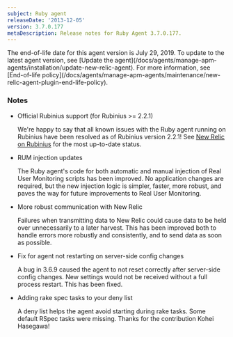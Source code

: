 ```yaml
---
subject: Ruby agent
releaseDate: '2013-12-05'
version: 3.7.0.177
metaDescription: Release notes for Ruby Agent 3.7.0.177.
---
```


<Callout variant="important">
  The end-of-life date for this agent version is July 29, 2019. To update to the latest agent version, see [Update the agent](/docs/agents/manage-apm-agents/installation/update-new-relic-agent). For more information, see [End-of-life policy](/docs/agents/manage-apm-agents/maintenance/new-relic-agent-plugin-end-life-policy).
</Callout>

### Notes

* Official Rubinius support (for Rubinius >= 2.2.1)

  We're happy to say that all known issues with the Ruby agent running on Rubinius have been resolved as of Rubinius version 2.2.1! See [New Relic on Rubinius](http://docs.newrelic.com/docs/ruby/rubinius) for the most up-to-date status.
* RUM injection updates

  The Ruby agent's code for both automatic and manual injection of Real User Monitoring scripts has been improved. No application changes are required, but the new injection logic is simpler, faster, more robust, and paves the way for future improvements to Real User Monitoring.
* More robust communication with New Relic

  Failures when transmitting data to New Relic could cause data to be held over unnecessarily to a later harvest. This has been improved both to handle errors more robustly and consistently, and to send data as soon as possible.
* Fix for agent not restarting on server-side config changes

  A bug in 3.6.9 caused the agent to not reset correctly after server-side config changes. New settings would not be received without a full process restart. This has been fixed.
* Adding rake spec tasks to your deny list

  A deny list helps the agent avoid starting during rake tasks. Some default RSpec tasks were missing. Thanks for the contribution Kohei Hasegawa!
